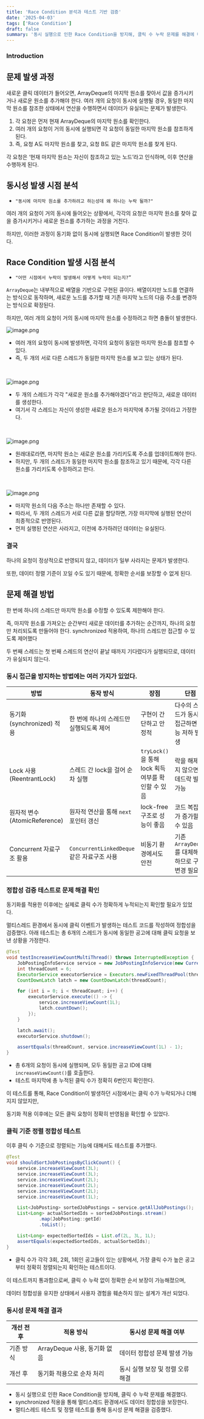 ```yaml
---
title: 'Race Condition 분석과 테스트 기반 검증'
date: '2025-04-03'
tags: ['Race Condition']
draft: false
summary: '동시 실행으로 인한 Race Condition을 방지해, 클릭 수 누락 문제를 해결에 대해서 정리한 글입니다.'
---
```


### Introduction

<TOCInline toc={props.toc} exclude="Introduction" />

## 문제 발생 과정

새로운 클릭 데이터가 들어오면, ArrayDeque의 마지막 원소를 찾아서 값을 증가시키거나 새로운 원소를 추가해야 한다. 여러 개의 요청이 동시에 실행될 경우, 동일한 마지막 원소를 참조한 상태에서 연산을 수행하면서 데이터가 유실되는 문제가 발생한다.

1. 각 요청은 먼저 현재 ArrayDeque의 마지막 원소를 확인한다.
2. 여러 개의 요청이 거의 동시에 실행되면 각 요청이 동일한 마지막 원소를 참조하게 된다.
3. 즉, 요청 A도 마지막 원소를 찾고, 요청 B도 같은 마지막 원소를 찾게 된다.

각 요청은 ‘현재 마지막 원소는 자신이 참조하고 있는 노드’라고 인식하며, 이후 연산을 수행하게 된다.

## 동시성 발생 시점 분석

- `"동시에 마지막 원소를 추가하려고 하는성데 왜 하나는 누락 될까?"`

여러 개의 요청이 거의 동시에 들어오는 상황에서, 각각의 요청은 마지막 원소를 찾아 값을 증가시키거나 새로운 원소를 추가하는 과정을 거친다.

하지만, 이러한 과정이 동기화 없이 동시에 실행되면 Race Condition이 발생한 것이다.

## Race Condition 발생 시점 분석

- `"어떤 시점에서 누락이 발생해서 어떻게 누락이 되는지?”`

`ArrayDeque`는 내부적으로 배열을 기반으로 구현된 큐이다. 배열이지만 노드를 연결하는 방식으로 동작하며, 새로운 노드를 추가할 때 기존 마지막 노드의 다음 주소를 변경하는 방식으로 확장된다.

하지만, 여러 개의 요청이 거의 동시에 마지막 원소를 수정하려고 하면 충돌이 발생한다.

![image.png](/static/images/이미지209.png)

- 여러 개의 요청이 동시에 발생하면, 각각의 요청이 동일한 마지막 원소를 참조할 수 있다.
- 즉, 두 개의 서로 다른 스레드가 동일한 마지막 원소를 보고 있는 상태가 된다.

<br/>

![image.png](/static/images/이미지210.png)

- 두 개의 스레드가 각각 "새로운 원소를 추가해야겠다"라고 판단하고, 새로운 데이터를 생성한다.
- 여기서 각 스레드는 자신이 생성한 새로운 원소가 마지막에 추가될 것이라고 가정한다.

<br/>

![image.png](/static/images/이미지211.png)

- 원래대로라면, 마지막 원소는 새로운 원소를 가리키도록 주소를 업데이트해야 한다.
- 하지만, 두 개의 스레드가 동일한 마지막 원소를 참조하고 있기 때문에, 각각 다른 원소를 가리키도록 수정하려고 한다.

<br/>

![image.png](/static/images/이미지212.png)

- 마지막 원소의 다음 주소는 하나만 존재할 수 있다.
- 따라서, 두 개의 스레드가 서로 다른 값을 할당하면, 가장 마지막에 실행된 연산이 최종적으로 반영된다.
- 먼저 실행된 연산은 사라지고, 이전에 추가하려던 데이터는 유실된다.

### 결국

하나의 요청이 정상적으로 반영되지 않고, 데이터가 일부 사라지는 문제가 발생한다.

또한, 데이터 정렬 기준이 꼬일 수도 있기 때문에, 정확한 순서를 보장할 수 없게 된다.

## 문제 해결 방법

한 번에 하나의 스레드만 마지막 원소를 수정할 수 있도록 제한해야 한다.

즉, 마지막 원소를 가져오는 순간부터 새로운 데이터를 추가하는 순간까지, 하나의 요청만 처리되도록 만들어야 한다. synchronized 적용하여, 하나의 스레드만 접근할 수 있도록 제어했다

두 번째 스레드는 첫 번째 스레드의 연산이 끝날 때까지 기다렸다가 실행되므로, 데이터가 유실되지 않는다. 

### 동시 접근을 방지하는 방법에는 여러 가지가 있었다.

| 방법 | 동작 방식 | 장점 | 단점 |
| --- | --- | --- | --- |
| 동기화(synchronized) 적용 | 한 번에 하나의 스레드만 실행되도록 제어 | 구현이 간단하고 안정적 | 다수의 스레드가 동시에 접근하면 성능 저하 발생 |
| Lock 사용 (ReentrantLock) | 스레드 간 lock을 걸어 순차 실행 | `tryLock()`을 통해 lock 획득 여부를 확인할 수 있음 | 락을 해제하지 않으면 데드락 발생 가능 |
| 원자적 변수 (AtomicReference) | 원자적 연산을 통해 `next` 포인터 갱신 | lock-free 구조로 성능이 좋음 | 코드 복잡도가 증가할 수 있음 |
| Concurrent 자료구조 활용 | `ConcurrentLinkedDeque` 같은 자료구조 사용 | 비동기 환경에서도 안전 | 기존 `ArrayDeque`를 대체해야 하므로 구조 변경 필요 |

### 정합성 검증 테스트로 문제 해결 확인

동기화를 적용한 이후에는 실제로 클릭 수가 정확하게 누적되는지 확인할 필요가 있었다.

멀티스레드 환경에서 동시에 클릭 이벤트가 발생하는 테스트 코드를 작성하여 정합성을 검증했다. 아래 테스트는 총 6개의 스레드가 동시에 동일한 공고에 대해 클릭 요청을 보낸 상황을 가정한다.

```java
@Test
void testIncreaseViewCountMultiThread() throws InterruptedException {
    JobPostingInfoService service = new JobPostingInfoService(new CurrentViewStorage());
    int threadCount = 6;
    ExecutorService executorService = Executors.newFixedThreadPool(threadCount);
    CountDownLatch latch = new CountDownLatch(threadCount);

    for (int i = 0; i < threadCount; i++) {
        executorService.execute(() -> {
            service.increaseViewCount(1L);
            latch.countDown();
        });
    }

    latch.await();
    executorService.shutdown();

    assertEquals(threadCount, service.increaseViewCount(1L) - 1);
}
```

- 총 6개의 요청이 동시에 실행되며, 모두 동일한 공고 ID에 대해 `increaseViewCount()`를 호출한다.
- 테스트 마지막에 총 누적된 클릭 수가 정확히 6번인지 확인한다.

이 테스트를 통해, Race Condition이 발생하던 시점에서는 클릭 수가 누락되거나 더해지지 않았지만,

동기화 적용 이후에는 모든 클릭 요청이 정확히 반영됨을 확인할 수 있었다.

### 클릭 기준 정렬 정합성 테스트

이후 클릭 수 기준으로 정렬되는 기능에 대해서도 테스트를 추가했다.

```java
@Test
void shouldSortJobPostingsByClickCount() {
    service.increaseViewCount(3L);
    service.increaseViewCount(3L);
    service.increaseViewCount(2L);
    service.increaseViewCount(2L);
    service.increaseViewCount(2L);
    service.increaseViewCount(1L);

    List<JobPosting> sortedJobPostings = service.getAllJobPostings();
    List<Long> actualSortedIds = sortedJobPostings.stream()
            .map(JobPosting::getId)
            .toList();

    List<Long> expectedSortedIds = List.of(2L, 3L, 1L);
    assertEquals(expectedSortedIds, actualSortedIds);
}

```

- 클릭 수가 각각 3회, 2회, 1회인 공고들이 있는 상황에서, 가장 클릭 수가 높은 공고부터 정확히 정렬되는지 확인하는 테스트이다.

이 테스트까지 통과함으로써, 클릭 수 누락 없이 정확한 순서 보장이 가능해졌으며,

데이터 정합성을 유지한 상태에서 사용자 경험을 훼손하지 않는 설계가 개선 되었다.

### 동시성 문제 해결 결과

| 개선 전후 | 적용 방식 | 동시성 문제 해결 여부 |
| --- | --- | --- |
| 기존 방식 | ArrayDeque 사용, 동기화 없음 | 데이터 정합성 문제 발생 가능 |
| 개선 후 | 동기화 적용으로 순차 처리 | 동시 실행 보장 및 정렬 오류 해결 |
- 동시 실행으로 인한 Race Condition을 방지해, 클릭 수 누락 문제를 해결했다.
- synchronized 적용을 통해 멀티스레드 환경에서도 데이터 정합성을 보장한다.
- 멀티스레드 테스트 및 정렬 테스트를 통해 동시성 문제 해결을 검증했다.